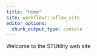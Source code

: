 ```yaml
---
title: "Home"
site: workflowr::wflow_site
editor_options:
  chunk_output_type: console
---
```


Welcome to the STUtility web site

